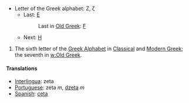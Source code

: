 *Letter of the Greek alphabet: Ζ, ζ
**Last: [[epsilon|Ε]]
**:Last in [[w:Old Greek|Old Greek]]: [[digamma|&#x3dc;]]
**Next: [[eta|Η]]

#The sixth letter of the [[w:Greek alphabet|Greek Alphabet]] in [[w:Classical Greek|Classical]] and [[w:Modern Greek|Modern Greek]]; the seventh in [[w:Old Greek]].

==== Translations ====
*[[Interlingua]]: zeta
*[[Portuguese]]: zeta ''m'', [[dzeta]] ''m''
*[[Spanish]]: [[ceta]]